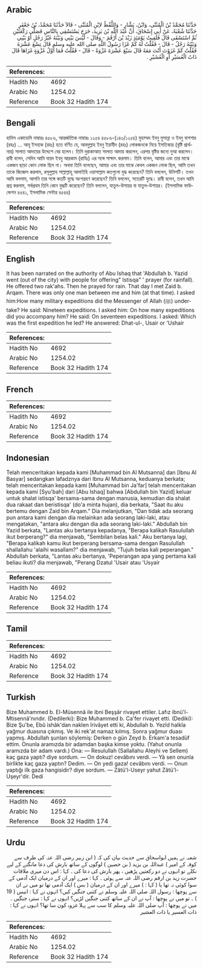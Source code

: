 ## Arabic


<div dir="rtl" lang="ar" style={{fontSize:'larger',backgroundColor:'#f8f9fa',padding:20}}>
حَدَّثَنَا مُحَمَّدُ بْنُ الْمُثَنَّى، وَابْنُ، بَشَّارٍ - وَاللَّفْظُ لاِبْنِ الْمُثَنَّى - قَالاَ حَدَّثَنَا مُحَمَّدُ، بْنُ جَعْفَرٍ حَدَّثَنَا شُعْبَةُ، عَنْ أَبِي إِسْحَاقَ، أَنَّ عَبْدَ اللَّهِ بْنَ يَزِيدَ، خَرَجَ يَسْتَسْقِي بِالنَّاسِ فَصَلَّى رَكْعَتَيْنِ ثُمَّ اسْتَسْقَى قَالَ فَلَقِيتُ يَوْمَئِذٍ زَيْدَ بْنَ أَرْقَمَ - وَقَالَ - لَيْسَ بَيْنِي وَبَيْنَهُ غَيْرُ رَجُلٍ أَوْ بَيْنِي وَبَيْنَهُ رَجُلٌ - قَالَ - فَقُلْتُ لَهُ كَمْ غَزَا رَسُولُ اللَّهِ صلى الله عليه وسلم قَالَ تِسْعَ عَشْرَةَ فَقُلْتُ كَمْ غَزَوْتَ أَنْتَ مَعَهُ قَالَ سَبْعَ عَشْرَةَ غَزْوَةً - قَالَ - فَقُلْتُ فَمَا أَوَّلُ غَزْوَةٍ غَزَاهَا قَالَ ذَاتُ الْعُسَيْرِ أَوِ الْعُشَيْرِ ‏.‏
</div>
<div style={{backgroundColor:'#f8f9fa',padding:20, marginBottom: 10}}><table> <thead> <tr> <th>References:</th> <th></th> </tr> </thead> <tbody><tr><td>Hadith No</td><td>4692</td></tr><tr><td>Arabic No</td><td>1254.02</td></tr><tr><td>Reference</td><td>Book 32 Hadith 174</td></tr></tbody></table></div>

## Bengali


<div dir="ltr" lang="bn" style={{fontSize:'larger',backgroundColor:'#f8f9fa',padding:20}}>
হাদিস একাডেমি নাম্বারঃ ৪৫৮৬, আন্তর্জাতিক নাম্বারঃ ১২৫৪ ৪৫৮৬-(১৪৩/১২৫৪) মুহাম্মদ ইবনু মুসান্না ও ইবনু বাশশার (রহঃ) ... আবূ ইসহাক (রহঃ) হতে বর্ণিত যে, আবদুল্লাহ ইবনু ইয়াযীদ (রহঃ) লোকজনকে নিয়ে ইসতিস্কার (বৃষ্টি প্রার্থনার) সালাত আদায়ের উদ্দেশে বের হলেন। তিনি দুরাকাআত সালাত আদায় করলেন, এরপর বৃষ্টির জন্যে দুআ করলেন। রাবী বলেন, সেদিন আমি যায়দ ইবনু আরকাম (রাযিঃ) এর সঙ্গে সাক্ষাৎ করলাম। তিনি বলেন, আমার এবং তার মাঝে একজন ছাড়া কোন লোক ছিল না। অথবা তিনি বলেছেন, আমার এবং তার মাঝে কেবল একজন লোক ছিল, আমি তখন তাকে জিজ্ঞেস করলাম, রসূলুল্লাহ সাল্লাল্লাহু আলাইহি ওয়াসাল্লাম কতগুলো যুদ্ধ করেছেন? তিনি বললেন, উনিশটি। তখন আমি বললাম, আপনি তার সঙ্গে কতটি যুদ্ধে অংশগ্রহণ করেছেন? তিনি বললেন, সতেরটি যুদ্ধে। রাবী বলেন, তখন আমি প্রশ্ন করলাম, সর্বপ্রথম তিনি কোন যুদ্ধটি করেছেন? তিনি বললেন, যাতুল-উসায়র বা যাতুল-উশায়র। (ইসলামিক ফাউন্ডেশন ৪৫৪১, ইসলামিক সেন্টার ৪৫৪৪)
</div>
<div style={{backgroundColor:'#f8f9fa',padding:20, marginBottom: 10}}><table> <thead> <tr> <th>References:</th> <th></th> </tr> </thead> <tbody><tr><td>Hadith No</td><td>4692</td></tr><tr><td>Arabic No</td><td>1254.02</td></tr><tr><td>Reference</td><td>Book 32 Hadith 174</td></tr></tbody></table></div>

## English


<div dir="ltr" lang="en" style={{fontSize:'larger',backgroundColor:'#f8f9fa',padding:20}}>
It has been narrated on the authority of Abu Ishaq that 'Abdullah b. Yazid went (out of the city) with people for offering" Istisqa" ' prayer (for rainfall). He offered two rak'ahs. Then he prayed for rain. That day I met Zaid b. Arqam. There was only one man between me and him (at that time). I asked him:How many military expeditions did the Messenger of Allah (ﷺ) undertake? He said: Nineteen expeditions. I asked him: On how many expeditions did you accompany him? He said: On seventeen expeditions. I asked: Which was the first expedition he led? He answered: Dhat-ul-, Usair or 'Ushair
</div>
<div style={{backgroundColor:'#f8f9fa',padding:20, marginBottom: 10}}><table> <thead> <tr> <th>References:</th> <th></th> </tr> </thead> <tbody><tr><td>Hadith No</td><td>4692</td></tr><tr><td>Arabic No</td><td>1254.02</td></tr><tr><td>Reference</td><td>Book 32 Hadith 174</td></tr></tbody></table></div>

## French


<div dir="ltr" lang="fr" style={{fontSize:'larger',backgroundColor:'#f8f9fa',padding:20}}>

</div>
<div style={{backgroundColor:'#f8f9fa',padding:20, marginBottom: 10}}><table> <thead> <tr> <th>References:</th> <th></th> </tr> </thead> <tbody><tr><td>Hadith No</td><td>4692</td></tr><tr><td>Arabic No</td><td>1254.02</td></tr><tr><td>Reference</td><td>Book 32 Hadith 174</td></tr></tbody></table></div>

## Indonesian


<div dir="ltr" lang="id" style={{fontSize:'larger',backgroundColor:'#f8f9fa',padding:20}}>
Telah menceritakan kepada kami [Muhammad bin Al Mutsanna] dan [Ibnu Al Basyar] sedangkan lafadznya dari Ibnu Al Mutsanna, keduanya berkata; telah menceritakan kepada kami [Muhammad bin Ja'far] telah menceritakan kepada kami [Syu'bah] dari [Abu Ishaq] bahwa [Abdullah bin Yazid] keluar untuk shalat istisqa' bersama-sama dengan manusia, kemudian dia shalat dua rakaat dan beristisqa' (do'a minta hujan), dia berkata, "Saat itu aku bertemu dengan Zaid bin Arqam." Dia melanjutkan, "Dan tidak ada seorang pun antara kami dengan dia melainkan ada seorang laki-laki, atau mengatakan, "antara aku dengan dia ada seorang laki-laki." Abdullah bin Yazid berkata, "Lantas aku bertanya kepadanya, "Berapa kalikah Rasulullah ikut berperang?" dia menjawab, "Sembilan belas kali." Aku bertanya lagi, "Berapa kalikah kamu ikut berperang bersama-sama dengan Rasulullah shallallahu 'alaihi wasallam?" dia menjawab, "Tujuh belas kali peperangan." Abdullah berkata, "Lantas aku bertanya, 'Peperangan apa yang pertama kali beliau ikuti? dia menjawab, "Perang Dzatul 'Usair atau 'Usyair
</div>
<div style={{backgroundColor:'#f8f9fa',padding:20, marginBottom: 10}}><table> <thead> <tr> <th>References:</th> <th></th> </tr> </thead> <tbody><tr><td>Hadith No</td><td>4692</td></tr><tr><td>Arabic No</td><td>1254.02</td></tr><tr><td>Reference</td><td>Book 32 Hadith 174</td></tr></tbody></table></div>

## Tamil


<div dir="ltr" lang="ta" style={{fontSize:'larger',backgroundColor:'#f8f9fa',padding:20}}>

</div>
<div style={{backgroundColor:'#f8f9fa',padding:20, marginBottom: 10}}><table> <thead> <tr> <th>References:</th> <th></th> </tr> </thead> <tbody><tr><td>Hadith No</td><td>4692</td></tr><tr><td>Arabic No</td><td>1254.02</td></tr><tr><td>Reference</td><td>Book 32 Hadith 174</td></tr></tbody></table></div>

## Turkish


<div dir="ltr" lang="tr" style={{fontSize:'larger',backgroundColor:'#f8f9fa',padding:20}}>
Bize Muhammed b. El-Müsennâ ile ibni Beşşâr riva­yet ettiler. Lafız ibnü'l-Mtisennâ'nındır. (Dedilerki): Bize Muhammed b. Ca'fer rivayet etti. (Dediki): Bize Şu'be, Ebû ishâk'dan naklen îrivâyet etti ki, Abdullah b. Yezîd halkla yağmur duasına çıkmış. Ve iki rek'at namaz kılmış. Sonra yağmur duası yapmış. Abdullah şunları söylemiş: Derken o gün Zeyd b. Erkam'a tesadüf ettim. Onunla aramızda bir adamdan başka kimse yoktu. (Yahut onunla aramızda bir adam vardı.) Ona: — Resulullah (Sallallahu Aleyhi ve Sellem) kaç gaza yaptı? diye sordum. — On dokuz! cevâbını verdi. — Yâ sen onunla birlikte kaç gaza yaptın? Dedim. — On yedi gaza! cevâbını verdi. — Onun yaptığı ilk gaza hangisidir? diye sordum. — Zâtü'l-Useyr yahut Zâtü'l-Uşeyr'dir. Dedi
</div>
<div style={{backgroundColor:'#f8f9fa',padding:20, marginBottom: 10}}><table> <thead> <tr> <th>References:</th> <th></th> </tr> </thead> <tbody><tr><td>Hadith No</td><td>4692</td></tr><tr><td>Arabic No</td><td>1254.02</td></tr><tr><td>Reference</td><td>Book 32 Hadith 174</td></tr></tbody></table></div>

## Urdu


<div dir="rtl" lang="ur" style={{fontSize:'larger',backgroundColor:'#f8f9fa',padding:20}}>
شعبہ نے ہمیں ابواسحاق سے حدیث بیان کی کہ ( ابن زبیر رضی اللہ عنہ کی طرف سے کوفہ کے امیر ) عبداللہ بن یزید ( بن حصین ) لوگوں کے ساتھ بارش کی دعا مانگنے کے لیے نکلے تو انہوں نے دو رکعتیں پڑھیں ، پھر بارش کی دعا کی ۔ کہا : اس دن میری ملاقات حضرت زید بن ارقم رضی اللہ عنہ سے ہوئی ۔ کہا : میرے اور ان کے درمیان ایک آدمی کے سوا کوئی نہ تھا یا ( کہا : ) میرے اور ان کے درمیان ( بس ) ایک آدمی تھا تو میں نے ان سے پوچھا : رسول اللہ صلی اللہ علیہ وسلم نے کتنی جنگیں کیں؟ انہوں نے کہا : انیس ( 19 ) ۔ تو میں نے پوچھا : آپ نے ان کے ساتھ کتنی جنگیں لڑیں؟ انہوں نے کہا : سترہ جنگیں ۔ میں نے پوچھا : آپ صلی اللہ علیہ وسلم کا سب سے پہلا غزوہ کون سا تھا؟ انہوں نے کہا : ذات العسیر یا ذات العشیر
</div>
<div style={{backgroundColor:'#f8f9fa',padding:20, marginBottom: 10}}><table> <thead> <tr> <th>References:</th> <th></th> </tr> </thead> <tbody><tr><td>Hadith No</td><td>4692</td></tr><tr><td>Arabic No</td><td>1254.02</td></tr><tr><td>Reference</td><td>Book 32 Hadith 174</td></tr></tbody></table></div>